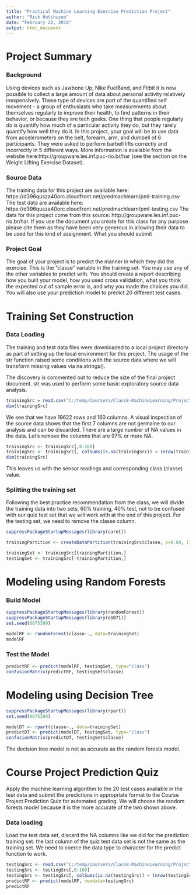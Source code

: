 ```yaml
---
title: "Practical Machine Learning Exercise Prediction Project"
author: "Rick Hutchison"
date: "February 22, 2016"
output: html_document
---
```


# Project Summary

### Background

Using devices such as Jawbone Up, Nike FuelBand, and Fitbit it is now possible to collect a large amount of data about personal activity relatively inexpensively. These type of devices are part of the quantified self movement - a group of enthusiasts who take measurements about themselves regularly to improve their health, to find patterns in their behavior, or because they are tech geeks. One thing that people regularly do is quantify how much of a particular activity they do, but they rarely quantify how well they do it. In this project, your goal will be to use data from accelerometers on the belt, forearm, arm, and dumbell of 6 participants. They were asked to perform barbell lifts correctly and incorrectly in 5 different ways. More information is available from the website here:http://groupware.les.inf.puc-rio.br/har (see the section on the Weight Lifting Exercise Dataset).

### Source Data

The training data for this project are available here:
https://d396qusza40orc.cloudfront.net/predmachlearn/pml-training.csv
The test data are available here:
https://d396qusza40orc.cloudfront.net/predmachlearn/pml-testing.csv
The data for this project come from this source: http://groupware.les.inf.puc-rio.br/har. If you use the document you create for this class for any purpose please cite them as they have been very generous in allowing their data to be used for this kind of assignment.
What you should submit

### Project Goal

The goal of your project is to predict the manner in which they did the exercise. This is the "classe" variable in the training set. You may use any of the other variables to predict with. You should create a report describing how you built your model, how you used cross validation, what you think the expected out of sample error is, and why you made the choices you did. You will also use your prediction model to predict 20 different test cases.

# Training Set Construction

### Data Loading

The training and test data files were downloaded to a local project directory as part of setting up the local environment for this project.  The usage of the str function raised some conditions with the source data where we will transform missing values via na.strings().

The discovery is commented out to reduce the size of the final project document.  str was used to perform some basic exploratory source data analysis.

```r
trainingSrc = read.csv("C:/temp/Coursera/Class8-MachineLearning/Project/pml-training.csv", na.strings = c("","NA","#DIV/0!"))
dim(trainingSrc)
```

We see that we have 19622 rows and 160 columns.  A visual inspection of the source data shows that the first 7 columns are not germaine to our analysis and can be discarded.  There are a large number of NA values in the data.  Let's remove the columns that are 97% or more NA.

```r
trainingSrc <- trainingSrc[,8:160]
trainingSrc <- trainingSrc[, colSums(is.na(trainingSrc)) < (nrow(trainingSrc) * 0.03)]
dim(trainingSrc)
```

This leaves us with the sensor readings and corresponding class (classe) value.

### Splitting the training set

Following the best practice recommendation from the class, we will divide the training data into two sets, 60% training, 40% test,  not to be confused with our quiz test set that we will work with at the end of this project.  For the testing set, we need to remove the classe column.

```r
suppressPackageStartupMessages(library(caret))

trainingPartition <- createDataPartition(trainingSrc$classe, p=0.60, list=FALSE)

trainingSet <- trainingSrc[trainingPartition,]
testingSet <- trainingSrc[-trainingPartition,]

```

# Modeling using Random Forests

### Build Model
```r
suppressPackageStartupMessages(library(randomForest))
suppressPackageStartupMessages(library(e1071))
set.seed(8675309)

modelRF <- randomForest(classe~., data=trainingSet)
modelRF
```

### Test the Model

```r
predictRF <- predict(modelRF, testingSet, type="class")
confusionMatrix(predictRF, testingSet$classe)
```

# Modeling using Decision Tree

```r
suppressPackageStartupMessages(library(rpart))
set.seed(8675309)

modelDT <- rpart(classe~., data=trainingSet)
predictDT <- predict(modelDT, testingSet, type="class")
confusionMatrix(predictDT, testingSet$classe)
```

The decision tree model is not as accurate as the random forests model.

# Course Project Prediction Quiz

Apply the machine learning algorithm to the 20 test cases available in the test data and submit the predictions in appropriate format to the Course Project Prediction Quiz for automated grading.  We will choose the random forests model because it is the more accurate of the two shown above.

### Data loading

Load the test data set, discard the NA columns like we did for the prediction training set.  the last column of the quiz test data set is not the same as the training set.  We need to coerce the data type to character for the predict function to work.

```r
testingSrc <- read.csv("C:/temp/Coursera/Class8-MachineLearning/Project/pml-testing.csv", na.strings = c("","NA","#DIV/0!"))
testingSrc <- testingSrc[,8:160]
testingSrc <- testingSrc[, colSums(is.na(testingSrc)) < (nrow(testingSrc) * 0.03)]
predictRF <- predict(modelRF, newdata=testingSrc)
predictRF
```


